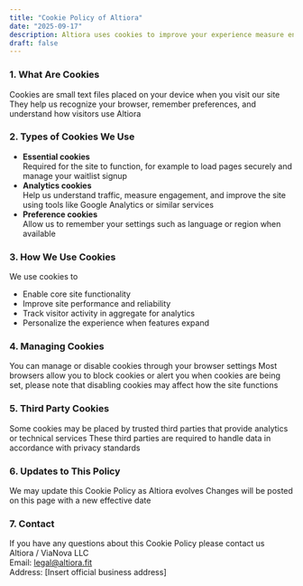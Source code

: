 ```yaml
---
title: "Cookie Policy of Altiora"
date: "2025-09-17"
description: Altiora uses cookies to improve your experience measure engagement and ensure the site functions properly This Cookie Policy explains how and why we use cookies
draft: false
---
```


### 1. What Are Cookies
Cookies are small text files placed on your device when you visit our site
They help us recognize your browser, remember preferences, and understand how visitors use Altiora  

### 2. Types of Cookies We Use
- **Essential cookies**  
  Required for the site to function, for example to load pages securely and manage your waitlist signup  
- **Analytics cookies**  
  Help us understand traffic, measure engagement, and improve the site using tools like Google Analytics or similar services  
- **Preference cookies**  
  Allow us to remember your settings such as language or region when available  

### 3. How We Use Cookies
We use cookies to  
- Enable core site functionality  
- Improve site performance and reliability  
- Track visitor activity in aggregate for analytics  
- Personalize the experience when features expand  

### 4. Managing Cookies
You can manage or disable cookies through your browser settings
Most browsers allow you to block cookies or alert you when cookies are being set, please note that disabling cookies may affect how the site functions  

### 5. Third Party Cookies
Some cookies may be placed by trusted third parties that provide analytics or technical services
These third parties are required to handle data in accordance with privacy standards  

### 6. Updates to This Policy
We may update this Cookie Policy as Altiora evolves
Changes will be posted on this page with a new effective date  

### 7. Contact
If you have any questions about this Cookie Policy please contact us  
Altiora / ViaNova LLC  
Email: legal@altiora.fit  
Address: [Insert official business address]  
